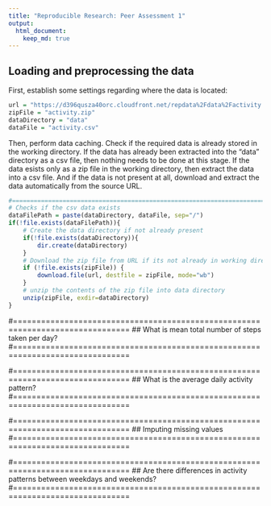 ```yaml
---
title: "Reproducible Research: Peer Assessment 1"
output: 
  html_document:
    keep_md: true
---
```


## Loading and preprocessing the data

First, establish some settings regarding where the data is located:
```r
url = "https://d396qusza40orc.cloudfront.net/repdata%2Fdata%2Factivity.zip"
zipFile = "activity.zip"
dataDirectory = "data"
dataFile = "activity.csv"
```

Then, perform data caching. Check if the required data is already stored in the 
working directory. If the data has already been extracted into the "data" 
directory as a csv file, then nothing needs to be done at this stage. If the 
data esists only as a zip file in the working directory, then extract the data 
into a csv file. And if the data is not present at all, download and extract 
the data automatically from the source URL. 
```r
#===============================================================================
# Checks if the csv data exists
dataFilePath = paste(dataDirectory, dataFile, sep="/")
if(!file.exists(dataFilePath)){
    # Create the data directory if not already present
    if(!file.exists(dataDirectory)){
        dir.create(dataDirectory)
    }
    # Download the zip file from URL if its not already in working directory
    if (!file.exists(zipFile)) {
        download.file(url, destfile = zipFile, mode="wb")
    }
    # unzip the contents of the zip file into data directory
    unzip(zipFile, exdir=dataDirectory)
}
```

#===============================================================================
##                             What is mean total number of steps taken per day?
#===============================================================================



#===============================================================================
## What is the average daily activity pattern?
#===============================================================================



#===============================================================================
## Imputing missing values
#===============================================================================



#===============================================================================
## Are there differences in activity patterns between weekdays and weekends?
#===============================================================================
